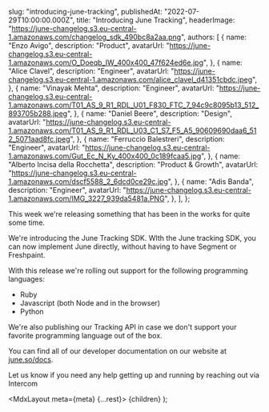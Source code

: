 
  slug: "introducing-june-tracking",
  publishedAt: "2022-07-29T10:00:00.000Z",
  title: "Introducing June Tracking",
  headerImage:
    "https://june-changelog.s3.eu-central-1.amazonaws.com/changelog_sdk_490bc8a2aa.png",
  authors: [
    {
      name: "Enzo Avigo",
      description: "Product",
      avatarUrl:
        "https://june-changelog.s3.eu-central-1.amazonaws.com/O_Doeqb_IW_400x400_47f624ed6e.jpg",
    },
    {
      name: "Alice Clavel",
      description: "Engineer",
      avatarUrl:
        "https://june-changelog.s3.eu-central-1.amazonaws.com/alice_clavel_d41351cbdc.jpeg",
    },
    {
      name: "Vinayak Mehta",
      description: "Engineer",
      avatarUrl:
        "https://june-changelog.s3.eu-central-1.amazonaws.com/T01_AS_9_R1_RDL_U01_F830_FTC_7_94c9c8095b13_512_893705b288.jpeg",
    },
    {
      name: "Daniel Beere",
      description: "Design",
      avatarUrl:
        "https://june-changelog.s3.eu-central-1.amazonaws.com/T01_AS_9_R1_RDL_U03_C1_S7_F5_A5_90609690daa6_512_5071aad8fc.jpeg",
    },
    {
      name: "Ferruccio Balestreri",
      description: "Engineer",
      avatarUrl:
        "https://june-changelog.s3.eu-central-1.amazonaws.com/Gut_Ec_N_Ky_400x400_0c189fcaa5.jpg",
    },
    {
      name: "Alberto Incisa della Rocchetta",
      description: "Product & Growth",
      avatarUrl:
        "https://june-changelog.s3.eu-central-1.amazonaws.com/dscf5588_2_6dcd0ce29c.jpg",
    },
    {
      name: "Adis Banda",
      description: "Engineer",
      avatarUrl:
        "https://june-changelog.s3.eu-central-1.amazonaws.com/IMG_3227_939da5481a.PNG",
    },
  ],
};

This week we're releasing something that has been in the works for quite some time.

We're introducing the June Tracking SDK. WIth the June tracking SDK, you can now implement June directly, without having to have Segment or Freshpaint.

With this release we're rolling out support for the following programming languages:

- Ruby
- Javascript (both Node and in the browser)
- Python

We're also publishing our Tracking API in case we don't support your favorite programming language out of the box.

You can find all of our developer documentation on our website at [june.so/docs](https://www.june.so/docs).

Let us know if you need any help getting up and running by reaching out via Intercom

  <MdxLayout meta={meta} {...rest}>
    {children}
  </MdxLayout>
);
